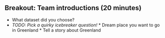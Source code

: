 <!-- vim: set ft=markdown: -->

## Breakout: Team introductions (20 minutes)

* What dataset did you choose?
* _TODO: Pick a quirky icebreaker question!_
		* Dream place you want to go in Greenland
		* Tell a story about Greenland
